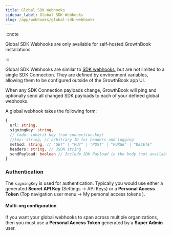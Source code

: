 ```yaml
---
title: Global SDK Webhooks
sidebar_label: Global SDK Webhooks
slug: /app/webhooks/global-sdk-webhooks
---
```


:::note

Global SDK Webhooks are only available for self-hosted GrowthBook installations.

:::

Global SDK Webhooks are similar to [SDK webhooks](/app/webhooks/sdk-webhooks), but are not limited to a single SDK Connection. They are defined by environment variables, allowing them to be configured outside of the GrowthBook app UI.

When any SDK Connection payloads change, GrowthBook will ping and optionally send all changed SDK payloads to each of your defined global webhooks.

A global webhook takes the following form:

```typescript
{
  url: string,
  signingKey: string,
  // todo: inherit key from connection.key!
  //key: string, // arbitrary ID for headers and logging
  method: string, // "GET" | "PUT" | "POST" | "PURGE" | "DELETE"
  headers: string, // JSON string
  sendPayload: boolean // Include SDK Payload in the body (not available for GET)
}
```

### Authentication

The `signingKey` is used for authentication. Typically you would use either a generated **Secret API Key** (Settings → API Keys) or a **Personal Access Token** (Top navigation user menu → My personal access tokens ).

#### Multi-org configuration

If you want your global webhooks to span across multiple organizations, then you must use a **Personal Access Token** generated by a **Super Admin** user.
